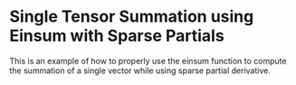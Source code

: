 Single Tensor Summation using Einsum with Sparse Partials
==========================================================

This is an example of how to properly use the einsum function
to compute the summation of a single vector while using sparse
partial derivative.


<WorkedExample />
